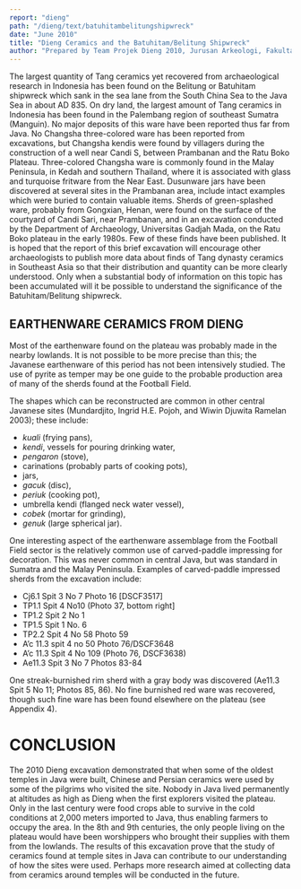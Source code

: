 ```yaml
---
report: "dieng"
path: "/dieng/text/batuhitambelitungshipwreck"
date: "June 2010"
title: "Dieng Ceramics and the Batuhitam/Belitung Shipwreck"
author: "Prepared by Team Projek Dieng 2010, Jurusan Arkeologi, Fakultas Ilmu Budaya, and Universitas Gadjah Mada. Translated by Goh Geok Yian and John N. Miksic. Editors: Mahirta Sasongko, Goh Geok Yian, Widya Nayati, and John N. Miksic"
---
```

The largest quantity of Tang ceramics yet recovered from archaeological research in Indonesia has been found on the Belitung or Batuhitam shipwreck which sank in the sea lane from the South China Sea to the Java Sea in about AD 835.  On dry land, the largest amount of Tang ceramics in Indonesia has been found in the Palembang region of southeast Sumatra (Manguin).  No major deposits of this ware have been reported thus far from Java. No Changsha three-colored ware has been reported from excavations, but Changsha kendis were found by villagers during the construction of a well near Candi S, between Prambanan and the Ratu Boko Plateau. Three-colored Changsha ware is commonly found in the Malay Peninsula, in Kedah and southern Thailand, where it is associated with glass and turquoise fritware from the Near East. Dusunware jars have been discovered at several sites in the Prambanan area, include intact examples which were buried to contain valuable items.  Sherds of green-splashed ware, probably from Gongxian, Henan, were found on the surface of the courtyard of Candi Sari, near Prambanan, and in an excavation conducted by the Department of Archaeology, Universitas Gadjah Mada, on the Ratu Boko plateau in the early 1980s.  Few of these finds have been published.  It is hoped that the report of this brief excavation will encourage other archaeologists to publish more data about finds of Tang dynasty ceramics in Southeast Asia so that their distribution and quantity can be more clearly understood.  Only when a substantial body of information on this topic has been accumulated will it be possible to understand the significance of the Batuhitam/Belitung shipwreck.

## EARTHENWARE CERAMICS FROM DIENG

Most of the earthenware found on the plateau was probably made in the nearby lowlands. It is not possible to be more precise than this; the Javanese earthenware of this period has not been intensively studied. The use of pyrite as temper may be one guide to the probable production area of many of the sherds found at the Football Field.

The shapes which can be reconstructed are common in other central Javanese sites (Mundardjito, Ingrid H.E. Pojoh, and Wiwin Djuwita Ramelan 2003); these include: 

 * _kuali_ (frying pans), 
 * _kendi_, vessels for pouring drinking water,
 * _pengaron_ (stove), 
 * carinations (probably parts of cooking pots), 
 * jars, 
 * _gacuk_ (disc), 
 * _periuk_ (cooking pot), 
 * umbrella kendi (flanged neck water vessel), 
 * _cobek_ (mortar for grinding), 
 * _genuk_ (large spherical jar).

One interesting aspect of the earthenware assemblage from the Football Field sector is the relatively common use of carved-paddle impressing for decoration. This was never common in central Java, but was standard in Sumatra and the Malay Peninsula. Examples of carved-paddle impressed sherds from the excavation include: 

 * Cj6.1 Spit 3 No 7 Photo 16 [DSCF3517] 
 * TP1.1 Spit 4 No10 (Photo 37, bottom right]
 * TP1.2 Spit 2 No 1
 * TP1.5 Spit 1 No. 6
 * TP2.2 Spit 4 No 58 Photo 59
 * A’c 11.3 spit 4 no 50 Photo 76/DSCF3648
 * A’c 11.3 Spit 4 No 109 (Photo 76, DSCF3638)
 * Ae11.3 Spit 3 No 7 Photos 83-84

One streak-burnished rim sherd with a gray body was discovered (Ae11.3 Spit 5 No 11; Photos 85, 86). No fine burnished red ware was recovered, though such fine ware has been found elsewhere on the plateau (see Appendix 4). 

# CONCLUSION

The 2010 Dieng excavation demonstrated that when some of the oldest temples in Java were built, Chinese and Persian ceramics were used by some of the pilgrims who visited the site. Nobody in Java lived permanently at altitudes as high as Dieng when the first explorers visited the plateau. Only in the last century were food crops able to survive in the cold conditions at 2,000 meters imported to Java, thus enabling farmers to occupy the area. In the 8th and 9th centuries, the only people living on the plateau would have been worshippers who brought their supplies with them from the lowlands. The results of this excavation prove that the study of ceramics found at temple sites in Java can contribute to our understanding of how the sites were used. Perhaps more research aimed at collecting data from ceramics around temples will be conducted in the future.